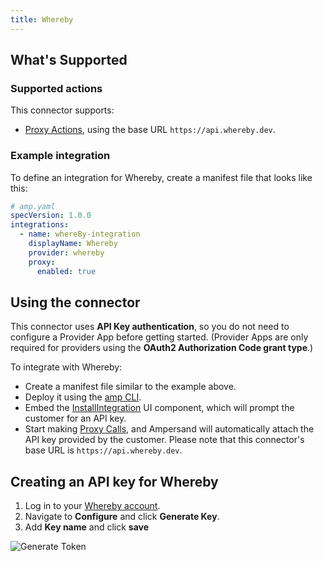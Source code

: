 ```yaml
---
title: Whereby
---
```

## What's Supported

### Supported actions

This connector supports:
- [Proxy Actions](/define-integrations/proxy-actions), using the base URL `https://api.whereby.dev`.

### Example integration

To define an integration for Whereby, create a manifest file that looks like this:

```YAML
# amp.yaml
specVersion: 1.0.0
integrations: 
  - name: whereBy-integration
    displayName: Whereby
    provider: whereby
    proxy:
      enabled: true
```

## Using the connector

This connector uses **API Key authentication**, so you do not need to configure a Provider App before getting started. (Provider Apps are only required for providers using the **OAuth2 Authorization Code grant type**.)

To integrate with Whereby:
- Create a manifest file similar to the example above.
- Deploy it using the [amp CLI](/cli/overview).
- Embed the [InstallIntegration](/embeddable-ui-components#install-integration) UI component, which will prompt the customer for an API key.
- Start making [Proxy Calls](/define-integrations/proxy-actions), and Ampersand will automatically attach the API key provided by the customer. Please note that this connector's base URL is `https://api.whereby.dev`.

## Creating an API key for Whereby

1. Log in to your [Whereby account](https://whereby.com/user/login). 
2. Navigate to **Configure** and click **Generate Key**.
3. Add **Key name** and click **save**

![Generate Token](/images/provider-guides/whereby.gif)